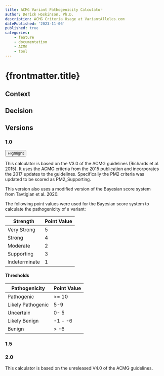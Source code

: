 ```yaml
---
title: ACMG Variant Pathogenicity Calculator
author: Derick Hoskinson, Ph.D.
description: ACMG Criteria Usage at VariantAlleles.com
datePublished: '2023-11-06'
published: true
categories:
    - feature
    - documentation
    - ACMG
    - tool
---
```


# {frontmatter.title}

## Context

## Decision

## Versions

### 1.0

<Button>
Highlight
</Button>

This calculator is based on the V3.0 of the ACMG guidelines (Richards et al. 2015). It uses the ACMG criteria from the 2015 publication and incorporates the 2017 updates to the guidelines. Specifically the PM2 criteria was updated to be scored as PM2_Supporting.

This version also uses a modified version of the Bayesian score system from Tavtigian et al. 2020.

The following point values were used for the Bayesian score system to calculate the pathogenicity of a variant:

| Strength      | Point Value |
| ------------- | ----------- |
| Very Strong   | 5           |
| Strong        | 4           |
| Moderate      | 2           |
| Supporting    | 3           |
| Indeterminate | 1           |

#### Thresholds

| Pathogenicity     | Point Value |
| ----------------- | ----------- |
| Pathogenic        | >= 10       |
| Likely Pathogenic | 5-9         |
| Uncertain         | 0- 5        |
| Likely Benign     | -1 - -6     |
| Benign            | > -6        |

### 1.5

### 2.0

This calculator is based on the unreleased V4.0 of the ACMG guidelines.

